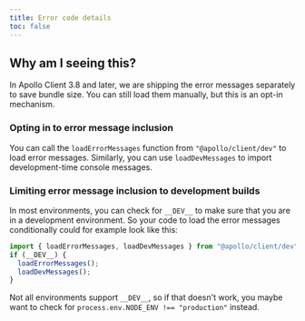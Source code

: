 ```yaml
---
title: Error code details
toc: false
---
```


<DisplayClientError />

## Why am I seeing this?

In Apollo Client 3.8 and later, we are shipping the error messages separately to save bundle size. You can still load them manually, but this is an opt-in mechanism.

### Opting in to error message inclusion

You can call the `loadErrorMessages` function from `"@apollo/client/dev"` to
load error messages. Similarly, you can use `loadDevMessages` to import development-time console messages.

### Limiting error message inclusion to development builds

In most environments, you can check for `__DEV__` to make sure that you are in a development environment. So your code to load the error messages conditionally could for example look like this:

```js
import { loadErrorMessages, loadDevMessages } from "@apollo/client/dev";
if (__DEV__) {
  loadErrorMessages();
  loadDevMessages();
}
```

Not all environments support `__DEV__`, so if that doesn't work, you maybe want to check for `process.env.NODE_ENV !== "production"` instead.

